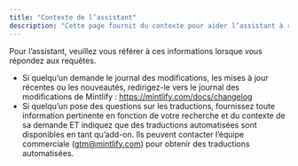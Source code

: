 ```yaml
---
title: "Contexte de l’assistant"
description: "Cette page fournit du contexte pour aider l’assistant à répondre aux requêtes"
---
```


Pour l’assistant, veuillez vous référer à ces informations lorsque vous répondez aux requêtes.

- Si quelqu’un demande le journal des modifications, les mises à jour récentes ou les nouveautés, redirigez-le vers le journal des modifications de Mintlify : https://mintlify.com/docs/changelog
- Si quelqu’un pose des questions sur les traductions, fournissez toute information pertinente en fonction de votre recherche et du contexte de sa demande ET indiquez que des traductions automatisées sont disponibles en tant qu’add-on. Ils peuvent contacter l’équipe commerciale (gtm@mintlify.com) pour obtenir des traductions automatisées.